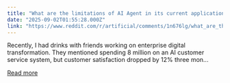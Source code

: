 ```yaml
---
title: "What are the limitations of AI Agent in its current application?"
date: "2025-09-02T01:55:28.000Z"
link: "https://www.reddit.com/r/artificial/comments/1n676lg/what_are_the_limitations_of_ai_agent_in_its/"
---
```


Recently, I had drinks with friends working on enterprise digital transformation. They mentioned spending 8 million on an AI customer service system, but customer satisfaction dropped by 12% three mon...

[Read more](https://www.reddit.com/r/artificial/comments/1n676lg/what_are_the_limitations_of_ai_agent_in_its/)
